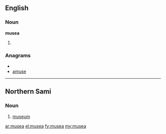 ==English==

===Noun===
'''musea''' {{p}}

# {{plural of|[[museum#English|museum]]}}

===Anagrams===
* {{alphagram|aemsu}}
* [[amuse#English|amuse]]

----

==Northern Sami==

===Noun===
{{infl|se|noun}}

# [[museum]]

[[ar:musea]]
[[el:musea]]
[[fy:musea]]
[[my:musea]]